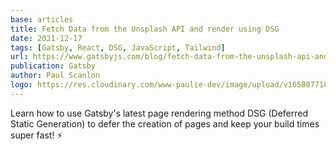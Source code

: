 ```yaml
---
base: articles
title: Fetch Data from the Unsplash API and render using DSG
date: 2021-12-17
tags: [Gatsby, React, DSG, JavaScript, Tailwind]
url: https://www.gatsbyjs.com/blog/fetch-data-from-the-unsplash-api-and-render-using-dsg
publication: Gatsby
author: Paul Scanlon
logo: https://res.cloudinary.com/www-paulie-dev/image/upload/v1658077182/paulie.dev/Logos/gatsby-logo_dgbkjm.png
---
```


Learn how to use Gatsby's latest page rendering method DSG (Deferred Static Generation) to defer the creation of pages
and keep your build times super fast! ⚡
